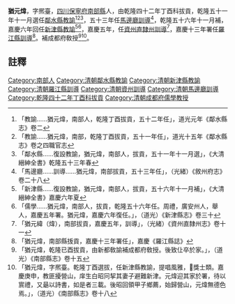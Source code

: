 {{明清人物信息框
| 姓名 =猶元煒
| 最高職務 = [[四川|四川]][[鄰水縣|鄰水縣]][[教諭|教諭]]
| 國家 = 大清
| 籍貫 = [[四川|四川]][[保寧府|保寧府]][[南部縣|南部縣]]
| 字號 = 字熈臺
| 出生日期 = ？年？月？日
| 逝世日期 = ？年？月？日
| 墓葬 = 
| 配偶 =  
| 親屬 = 曾祖、祖、父，母
| 出身 =乾隆四十二年丁酉科拔貢
| 著作 =  
*
}}
'''猶元煒'''{{BD|？年||？年||}}，字熈臺，[[四川|四川]][[保寧府|保寧府]][[南部縣|南部縣]]人，由乾隆四十二年丁酉科拔貢，乾隆五十一年十一月選任[[鄰水縣|鄰水縣]][[教諭|教諭]]<ref>「教諭……猶元煒，南部人，乾隆丁酉拔貢，五十二年任」，道光元年《鄰水縣志》卷二</ref><ref>「教諭……猶元煒，南部，乾隆丁酉拔貢，五十一年任」，道光十五年《鄰水縣志》卷之四職官志</ref><ref>「鄰水縣……復設教諭，猶元煒，南部人，拔貢，五十一年十一月選」，《大清縉紳全書》乾隆五十三年春</ref>，五十三年任[[馬邊廳|馬邊廳]][[訓導|訓導]]<ref>「馬邊廳……訓導……猶元煒，南部拔貢，五十三年任」，（光緒）《敘州府志》卷二十八</ref>，乾隆五十六年十一月補，嘉慶六年回任[[新津縣|新津縣]][[教諭|教諭]]<ref>「新津縣……復設教諭，猶元煒，南部人，拔貢，五十六年十一月補」，《大清縉紳全書》嘉慶六年夏</ref><ref>「儒學……猶元煒，南部人，拔貢，乾隆五十六年任。周禮，廣安州人，舉人，嘉慶五年署。猶元煒，嘉慶六年復任。」，（道光）《新津縣志》卷三十</ref>，嘉慶五年，任[[資州直隸州|資州直隸州]][[訓導|訓導]]<ref>「猶元緯（煒），南部拔貢，嘉慶五年，訓導」，（光緒）《資州直隸州志》卷十一</ref>，嘉慶十三年署任[[羅江縣|羅江縣]][[訓導|訓導]]<ref>「猶元煒，南部縣㧞貢，嘉慶十三年署任」，嘉慶《羅江縣誌》</ref>。補成都府敎授<ref>「猶元煒，乾隆已酉拔貢，由新都敎諭補成都府敎授。後致仩卒於家。」，（道光）《南部縣志》卷十五</ref><ref>「猶元煒，字熈臺。乾隆丁酉選拔，任新津縣教諭，提唱風雅，𡵈獎士類。嘉慶庚申，教匪擾營山，庠生白昭冋挈其妻子避難新津。元煒迎其家於署，待以賔禮，又朂以詩書，如是者三載。後昭回領甲子鄉薦，始歸營山，元煒無德色焉。」，（道光）《南部縣志》卷十八</ref>。
==註釋==
{{reflist}}
{{清朝人物小作品}}
[[Category:南部人|Category:南部人]]
[[Category:清朝鄰水縣教諭|Category:清朝鄰水縣教諭]]
[[Category:清朝新津縣教諭|Category:清朝新津縣教諭]]
[[Category:清朝羅江縣訓導|Category:清朝羅江縣訓導]]
[[Category:清朝資州訓導|Category:清朝資州訓導]]
[[Category:清朝馬邊廳訓導|Category:清朝馬邊廳訓導]]
[[Category:乾隆四十二年丁酉科拔貢|Category:乾隆四十二年丁酉科拔貢]]
[[Category:清朝成都府儒學教授|Category:清朝成都府儒學教授]]